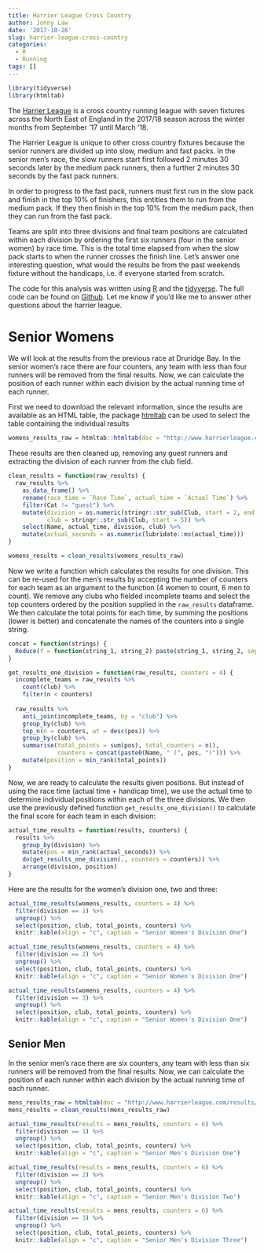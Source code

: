 ```yaml
---
title: Harrier League Cross Country
author: Jonny Law
date: '2017-10-26'
slug: harrier-league-cross-country
categories:
  - R
  - Running
tags: []
---
```


```r
library(tidyverse)
library(htmltab)
```


The [Harrier League](http://www.harrierleague.com) is a cross country
running league with seven fixtures across the North East of England in
the 2017/18 season across the winter months from September ’17 until
March ‘18.

The Harrier League is unique to other cross country fixtures because the
senior runners are divided up into slow, medium and fast packs. In the
senior men's race, the slow runners start first followed 2 minutes 30
seconds later by the medium pack runners, then a further 2 minutes 30
seconds by the fast pack runners.

In order to progress to the fast pack, runners must first run in the
slow pack and finish in the top 10% of finishers, this entitles them to
run from the medium pack. If they then finish in the top 10% from the
medium pack, then they can run from the fast pack.

Teams are split into three divisions and final team positions are
calculated within each division by ordering the first six runners (four
in the senior women) by race time. This is the total time elapsed from
when the slow pack starts to when the runner crosses the finish line.
Let's answer one interesting question, what would the results be from
the past weekends fixture without the handicaps, i.e. if everyone started
from scratch.

The code for this analysis was written using
[R](https://www.r-project.org/) and the
[tidyverse](https://github.com/tidyverse/). The full code can be found
on
[Github](https://gist.github.com/jonnylaw/e882d245188a4b7c38425cc5e0eddbd6).
Let me know if you’d like me to answer other questions about the harrier
league.

# Senior Womens

We will look at the results from the previous race at Druridge Bay.
In the senior women's race there are four counters, any team with less
than four runners will be removed from the final results. Now, we can
calculate the position of each runner within each division by the actual
running time of each runner.

First we need to download the relevant information, since the results are available as an HTML table, the package [htmltab](https://cran.r-project.org/web/packages/htmltab/index.html) can be used to select the table containing the individual results

```r
womens_results_raw = htmltab::htmltab(doc = "http://www.harrierleague.com/results/2017-18/druridge/SenF.htm")
```

These results are then cleaned up, removing any guest runners and extracting the division of each runner from the club field. 

```r
clean_results = function(raw_results) {
  raw_results %>%
    as_data_frame() %>%
    rename(race_time = `Race Time`, actual_time = `Actual Time`) %>%
    filter(Cat != "guest") %>%
    mutate(division = as.numeric(stringr::str_sub(Club, start = 2, end = 2)), 
           club = stringr::str_sub(Club, start = 5)) %>%
    select(Name, actual_time, division, club) %>%
    mutate(actual_seconds = as.numeric(lubridate::ms(actual_time)))
} 

womens_results = clean_results(womens_results_raw)
```

Now we write a function which calculates the results for one division. This can be re-used for the men's results by accepting the number of counters for each team as an argument to the function (4 women to count, 6 men to count). We remove any clubs who fielded incomplete teams and select the top counters ordered by the position supplied in the `raw_results` dataframe. We then calculate the total points for each time, by summing the positions (lower is better) and concatenate the names of the counters into a single string.

```r
concat = function(strings) {
  Reduce(f = function(string_1, string_2) paste(string_1, string_2, sep = ", "), x = strings)
}

get_results_one_division = function(raw_results, counters = 4) {
  incomplete_teams = raw_results %>%
    count(club) %>%
    filter(n < counters)
  
  raw_results %>%
    anti_join(incomplete_teams, by = "club") %>%
    group_by(club) %>%
    top_n(n = counters, wt = desc(pos)) %>%
    group_by(club) %>%
    summarise(total_points = sum(pos), total_counters = n(), 
              counters = concat(paste0(Name, " (", pos, ")"))) %>%
    mutate(position = min_rank(total_points))
}
```

Now, we are ready to calculate the results given positions. But instead of using the race time (actual time + handicap time), we use the actual time to determine individual positions within each of the three divisions. We then use the previously defined function `get_results_one_division()` to calculate the final score for each team in each division: 

```r
actual_time_results = function(results, counters) {
  results %>%
    group_by(division) %>%
    mutate(pos = min_rank(actual_seconds)) %>%
    do(get_results_one_division(., counters = counters)) %>%
    arrange(division, position)
} 
```

Here are the results for the women's division one, two and three:

```r
actual_time_results(womens_results, counters = 4) %>% 
  filter(division == 1) %>%
  ungroup() %>%
  select(position, club, total_points, counters) %>%
  knitr::kable(align = "c", caption = "Senior Women's Division One")
```

```r
actual_time_results(womens_results, counters = 4) %>% 
  filter(division == 2) %>%
  ungroup() %>%
  select(position, club, total_points, counters) %>%
  knitr::kable(align = "c", caption = "Senior Women's Division One")
```

```r
actual_time_results(womens_results, counters = 4) %>% 
  filter(division == 3) %>%
  ungroup() %>%
  select(position, club, total_points, counters) %>%
  knitr::kable(align = "c", caption = "Senior Women's Division One")
```

## Senior Men

In the senior men's race there are six counters, any team with less than
six runners will be removed from the final results. Now, we can
calculate the position of each runner within each division by the actual
running time of each runner.

```r
mens_results_raw = htmltab(doc = "http://www.harrierleague.com/results/2017-18/druridge/SenM.htm")
mens_results = clean_results(mens_results_raw)
```


```r
actual_time_results(results = mens_results, counters = 6) %>% 
  filter(division == 1) %>%
  ungroup() %>%
  select(position, club, total_points, counters) %>%
  knitr::kable(align = "c", caption = "Senior Men's Division One")
```

```r
actual_time_results(results = mens_results, counters = 6) %>% 
  filter(division == 2) %>%
  ungroup() %>%
  select(position, club, total_points, counters) %>%
  knitr::kable(align = "c", caption = "Senior Men's Division Two")
```

```r
actual_time_results(results = mens_results, counters = 6) %>% 
  filter(division == 3) %>%
  ungroup() %>%
  select(position, club, total_points, counters) %>%
  knitr::kable(align = "c", caption = "Senior Men's Division Three")
```